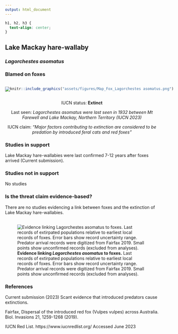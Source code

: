 ```yaml
---
output: html_document
---
```

```css
h1, h2, h3 {
  text-align: center;
}
```

## **Lake Mackay hare-wallaby**
### *Lagorchestes asomatus*
### Blamed on foxes

:::: {style="display: flex;"}

::: {}

![](assets/photos/Lagorchestes asomatus.png)

:::

::: {}

:::

::: {}
  ```r
  knitr::include_graphics("assets/figures/Map_Fox_Lagorchestes asomatus.png")
  ```
:::

::::

<center>
IUCN status: **Extinct**

Last seen: *Lagorchestes asomatus were last seen in 1932 between Mt Farewell and Lake Mackay, Northern Territory (IUCN 2023)*

IUCN claim: *"Major factors contributing to extinction are considered to be predation by introduced feral cats and red foxes"*

</center>


### Studies in support

Lake Mackay hare-wallabies were last confirmed 7-12 years after foxes arrived (Current submission).

### Studies not in support

No studies

### Is the threat claim evidence-based?

There are no studies evidencing a link between foxes and the extinction of Lake Mackay hare-wallabies.
<br>
<br>

![**Evidence linking *Lagorchestes asomatus* to foxes.** Last records of extirpated populations relative to earliest local records of foxes. Error bars show record uncertainty range. Predator arrival records were digitized from Fairfax 2019. Small points show unconfirmed records (excluded from analyses).](assets/figures/Main_Evidence_Fox_Lagorchestes asomatus.png)

### References



Current submission (2023) Scant evidence that introduced predators cause extinctions.

Fairfax, Dispersal of the introduced red fox (Vulpes vulpes) across Australia. Biol. Invasions 21, 1259-1268 (2019).

IUCN Red List. https://www.iucnredlist.org/ Accessed June 2023

